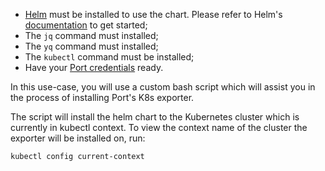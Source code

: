 - [Helm](https://helm.sh) must be installed to use the chart. Please refer to
  Helm's [documentation](https://helm.sh/docs) to get started;
- The `jq` command must installed;
- The `yq` command must installed;
- The `kubectl` command must be installed;
- Have your [Port credentials](../../../sync-data-to-catalog/api/#find-your-port-credentials) ready.

In this use-case, you will use a custom bash script which will assist you in the process of installing Port's K8s exporter.

The script will install the helm chart to the Kubernetes cluster which is currently in kubectl context.
To view the context name of the cluster the exporter will be installed on, run:

```bash showLineNumbers
kubectl config current-context
```